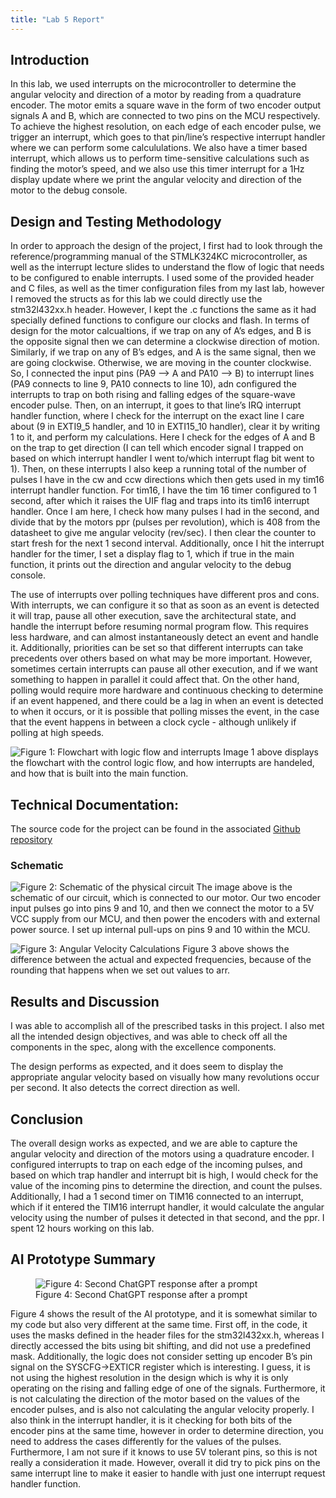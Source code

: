 ```yaml
---
title: "Lab 5 Report"
---
```


## Introduction
In this lab, we used interrupts on the microcontroller to determine the angular velocity and direction of a motor by reading from a quadrature encoder. The motor emits a square wave in the form of two encoder output signals A and B, which are connected to two pins on the MCU respectively. To achieve the highest resolution, on each edge of each encoder pulse, we trigger an interrupt, which goes to that pin/line's respective interrupt handler where we can perform some calcululations. We also have a timer based interrupt, which allows us to perform time-sensitive calculations such as finding the motor's speed, and we also use this timer interrupt for a 1Hz display update where we print the angular velocity and direction of the motor to the debug console.

## Design and Testing Methodology
In order to approach the design of the project, I first had to look through the reference/programming manual of the STMLK324KC microcontroller, as well as the interrupt lecture slides to understand the flow of logic that needs to be configured to enable interrupts. I used some of the provided header and C files, as well as the timer configuration files from my last lab, however I removed the structs as for this lab we could directly use the stm32l432xx.h header. However, I kept the .c functions the same as it had specially defined functions to configure our clocks and flash.
In terms of design for the motor calcualtions, if we trap on any of A's edges, and B is the opposite signal then we can determine a clockwise direction of motion. Similarly, if we trap on any of B's edges, and A is the same signal, then we are going clockwise. Otherwise, we are moving in the counter clockwise. So, I connected the input pins (PA9 --> A and PA10 --> B) to interrupt lines (PA9 connects to line 9, PA10 connects to line 10), adn configured the interrupts to trap on both rising and falling edges of the square-wave encoder pulse. Then, on an interrupt, it goes to that line's IRQ interrupt handler function, where I check for the interrupt on the exact line I care about (9 in EXTI9_5 handler, and 10 in EXTI15_10 handler), clear it by writing 1 to it, and perform my calculations. Here I check for the edges of A and B on the trap to get direction (I can tell which encoder signal I trapped on based on which interrupt handler I went to/which interrupt flag bit went to 1). Then, on these interrupts I also keep a running total of the number of pulses I have in the cw and ccw directions which then gets used in my tim16 interrupt handler function. For tim16, I have the tim 16 timer configured to 1 second, after which it raises the UIF flag and traps into its tim16 interrupt handler. Once I am here, I check how many pulses I had in the second, and divide that by the motors ppr (pulses per revolution), which is 408 from the datasheet to give me angular velocity (rev/sec). I then clear the counter to start fresh for the next 1 second interval. Additionally, once I hit the interrupt handler for the timer, I set a display flag to 1, which if true in the main function, it prints out the direction and angular velocity to the debug console.

The use of interrupts over polling techniques have different pros and cons. With interrupts, we can configure it so that as soon as an event is detected it will trap, pause all other execution, save the architectural state, and handle the interrupt before resuming normal program flow. This requires less hardware, and can almost instantaneously detect an event and handle it. Additionally, priorities can be set so that different interrupts can take precedents over others based on what may be more important. However, sometimes certain interrupts can pause all other execution, and if we want something to happen in parallel it could affect that. On the other hand, polling would require more hardware and continuous checking to determine if an event happened, and there could be a lag in when an event is detected to when it occurs, or it is possible that polling misses the event, in the case that the event happens in between a clock cycle - although unlikely if polling at high speeds.

![Figure 1: Flowchart with logic flow and interrupts](images/flowchart1.jpeg)
Image 1 above displays the flowchart with the control logic flow, and how interrupts are handeled, and how that is built into the main function. 

## Technical Documentation:
The source code for the project can be found in the associated [Github repository](https://github.com/SadhviNarayanan/e155-lab5)


### Schematic
![Figure 2: Schematic of the physical circuit](images/schematic1.jpeg)
The image above is the schematic of our circuit, which is connected to our motor. Our two encoder input pulses go into pins 9 and 10, and then we connect the motor to a 5V VCC supply from our MCU, and then power the encoders with and external power source. I set up internal pull-ups on pins 9 and 10 within the MCU.

![Figure 3: Angular Velocity Calculations](images/final_calc1.jpeg)
Figure 3 above shows the difference between the actual and expected frequencies, because of the rounding that happens when we set out values to arr. 


## Results and Discussion
I was able to accomplish all of the prescribed tasks in this project. I also met all the intended design objectives, and was able to check off all the components in the spec, along with the excellence components. 

The design performs as expected, and it does seem to display the appropriate angular velocity based on visually how many revolutions occur per second. It also detects the correct direction as well.  

## Conclusion
The overall design works as expected, and we are able to capture the angular velocity and direction of the motors using a quadrature encoder. I configured interrupts to trap on each edge of the incoming pulses, and based on which trap handler and interrupt bit is high, I would check for the value of the incoming pins to determine the direction, and count the pulses. Additionally, I had a 1 second timer on TIM16 connected to an interrupt, which if it entered the TIM16 interrupt handler, it would calculate the angular velocity using the number of pulses it detected in that second, and the ppr.
I spent 12 hours working on this lab.

## AI Prototype Summary
![Figure 4: Second ChatGPT response after a prompt](images/chat_ai.png)

Figure 4 shows the result of the AI prototype, and it is somewhat similar to my code but also very different at the same time. First off, in the code, it uses the masks defined in the header files for the stm32l432xx.h, whereas I directly accessed the bits using bit shifting, and did not use a predefined mask. Additionally, the logic does not consider setting up encoder B's pin signal on the SYSCFG->EXTICR register which is interesting. I guess, it is not using the highest resolution in the design which is why it is only operating on the rising and falling edge of one of the signals. Furthermore, it is not calculating the direction of the motor based on the values of the encoder pulses, and is also not calculating the angular velocity properly. I also think in the interrupt handler, it is it checking for both bits of the encoder pins at the same time, however in order to determine direction, you need to address the cases differently for the values of the pulses. Furthermore, I am not sure if it knows to use 5V tolerant pins, so this is not really a consideration it made.
However, overall it did try to pick pins on the same interrupt line to make it easier to handle with just one interrupt request handler function.


